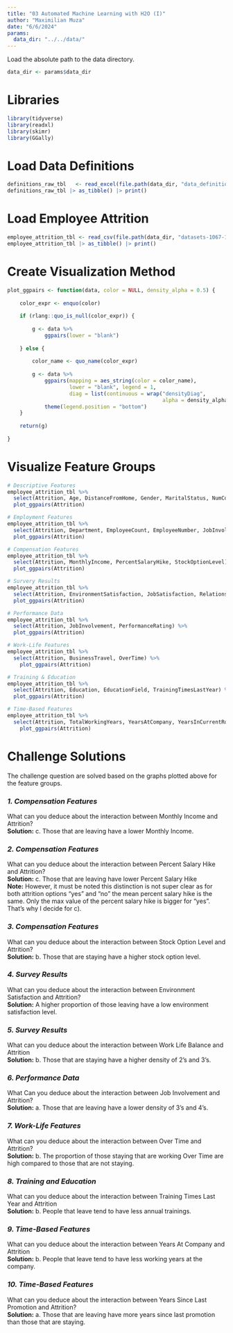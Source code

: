 ```yaml
---
title: "03 Automated Machine Learning with H2O (I)"
author: "Maximilian Muza"
date: "6/6/2024"
params:
  data_dir: "../../data/"
---
```


Load the absolute path to the data directory.

```r
data_dir <- params$data_dir
```

# Libraries 
```r
library(tidyverse)
library(readxl)
library(skimr)
library(GGally)
```

# Load Data Definitions
```r
definitions_raw_tbl   <- read_excel(file.path(data_dir, "data_definitions.xlsx"), sheet = 1, col_names = FALSE)
definitions_raw_tbl |> as_tibble() |> print()
```

# Load Employee Attrition
```r
employee_attrition_tbl <- read_csv(file.path(data_dir, "datasets-1067-1925-WA_Fn-UseC_-HR-Employee-Attrition.txt"))
employee_attrition_tbl |> as_tibble() |> print()
```

# Create Visualization Method
```r
plot_ggpairs <- function(data, color = NULL, density_alpha = 0.5) {
    
    color_expr <- enquo(color)
    
    if (rlang::quo_is_null(color_expr)) {
        
        g <- data %>%
            ggpairs(lower = "blank") 
        
    } else {
        
        color_name <- quo_name(color_expr)
        
        g <- data %>%
            ggpairs(mapping = aes_string(color = color_name), 
                    lower = "blank", legend = 1,
                    diag = list(continuous = wrap("densityDiag", 
                                                  alpha = density_alpha))) +
            theme(legend.position = "bottom")
    }
    
    return(g)
    
}
```

# Visualize Feature Groups
```r
# Descriptive Features
employee_attrition_tbl %>% 
  select(Attrition, Age, DistanceFromHome, Gender, MaritalStatus, NumCompaniesWorked, Over18) %>%
  plot_ggpairs(Attrition)

# Employment Features
employee_attrition_tbl %>% 
  select(Attrition, Department, EmployeeCount, EmployeeNumber, JobInvolvement, JobLevel, JobRole, JobSatisfaction) %>%
  plot_ggpairs(Attrition)

# Compensation Features
employee_attrition_tbl %>% 
  select(Attrition, MonthlyIncome, PercentSalaryHike, StockOptionLevel) %>%
  plot_ggpairs(Attrition)

# Survery Results
employee_attrition_tbl %>% 
  select(Attrition, EnvironmentSatisfaction, JobSatisfaction, RelationshipSatisfaction, WorkLifeBalance) %>%
  plot_ggpairs(Attrition)

# Performance Data
employee_attrition_tbl %>% 
  select(Attrition, JobInvolvement, PerformanceRating) %>%
  plot_ggpairs(Attrition)

# Work-Life Features
employee_attrition_tbl %>% 
  select(Attrition, BusinessTravel, OverTime) %>%
    plot_ggpairs(Attrition)

# Training & Education
employee_attrition_tbl %>% 
  select(Attrition, Education, EducationField, TrainingTimesLastYear) %>%
  plot_ggpairs(Attrition)

# Time-Based Features
employee_attrition_tbl %>% 
  select(Attrition, TotalWorkingYears, YearsAtCompany, YearsInCurrentRole, YearsSinceLastPromotion, YearsWithCurrManager) %>%
    plot_ggpairs(Attrition)
```


# Challenge Solutions
The challenge question are solved based on the graphs plotted above for the feature groups.

### _1. Compensation Features_
What can you deduce about the interaction between Monthly Income and Attrition? \
**Solution:** c. Those that are leaving have a lower Monthly Income.

### _2. Compensation Features_
What can you deduce about the interaction between Percent Salary Hike and Attrition? \
**Solution:** c. Those that are leaving have lower Percent Salary Hike \
**Note:** However, it must be noted this distinction is not super clear as for both attrition options "yes" and "no" the mean percent salary hike is the same. Only the max value of the percent salary hike is bigger for "yes". That's why I decide for c).

### _3. Compensation Features_
What can you deduce about the interaction between Stock Option Level and Attrition? \
**Solution:** b. Those that are staying have a higher stock option level.

### _4. Survey Results_
What can you deduce about the interaction between Environment Satisfaction and Attrition? \
**Solution:** A higher proportion of those leaving have a low environment satisfaction level.

### _5. Survey Results_
What can you deduce about the interaction between Work Life Balance and Attrition \
**Solution:** b. Those that are staying have a higher density of 2's and 3's.

### _6. Performance Data_
What Can you deduce about the interaction between Job Involvement and Attrition? \
**Solution:** a. Those that are leaving have a lower density of 3's and 4's.

### _7. Work-Life Features_
What can you deduce about the interaction between Over Time and Attrition? \
**Solution:** b. The proportion of those staying that are working Over Time are high compared to those that are not staying.

### _8. Training and Education_
What can you deduce about the interaction between Training Times Last Year and Attrition \
**Solution:** b. People that leave tend to have less annual trainings.

### _9. Time-Based Features_
What can you deduce about the interaction between Years At Company and Attrition \
**Solution:** b. People that leave tend to have less working years at the company.

### _10. Time-Based Features_
What can you deduce about the interaction between Years Since Last Promotion and Attrition? \
**Solution:** a. Those that are leaving have more years since last promotion than those that are staying.
